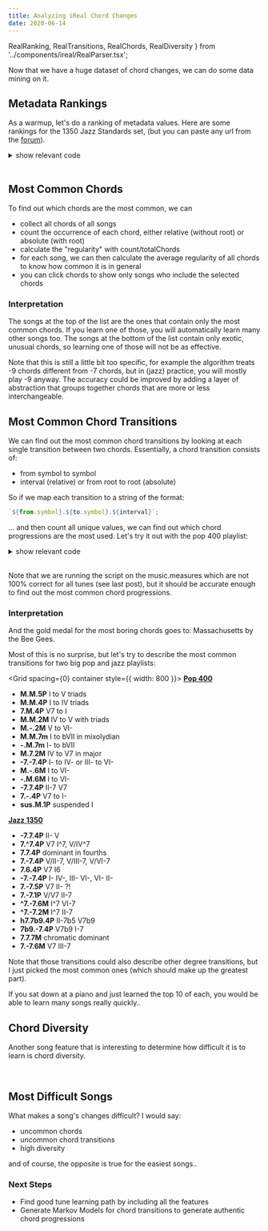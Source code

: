 ```yaml
---
title: Analyzing iReal Chord Changes
date: 2020-06-14
---
```


  RealRanking,
  RealTransitions,
  RealChords,
  RealDiversity
} from '../components/ireal/RealParser.tsx';

Now that we have a huge dataset of chord changes, we can do some data mining on it.

## Metadata Rankings

As a warmup, let's do a ranking of metadata values. Here are some rankings for the 1350 Jazz Standards set, (but you can paste any url from the [forum](https://www.irealb.com/forums/)).

<RealRanking url={standards} property="composer" />

<details>
<summary>show relevant code</summary>

```ts
export function countUnique(values) {
  return values
    .filter((c, i, a) => a.indexOf(c) === i) // filter out duplicates
    .map((value) => ({
      // count items that have the value
      value,
      count: values.filter((v) => v === value).length
    }));
}
export function topValues(songs, property) {
  return countUnique(songs.map((song) => song[property]))
    .sort((a, b) => b.count - a.count) // sort by count
    .slice(0, 20); // only use top 20
}
```

</details>

<br />

## Most Common Chords

To find out which chords are the most common, we can

- collect all chords of all songs
- count the occurrence of each chord, either relative (without root) or absolute (with root)
- calculate the "regularity" with count/totalChords
- for each song, we can then calculate the average regularity of all chords to know how common it is in general
- you can click chords to show only songs who include the selected chords

<RealChords url={pop400} />

### Interpretation

The songs at the top of the list are the ones that contain only the most common chords.
If you learn one of those, you will automatically learn many other songs too.
The songs at the bottom of the list contain only exotic, unusual chords, so learning one of those will not be as effective.

Note that this is still a little bit too specific, for example the algorithm treats -9 chords different from -7 chords, but in (jazz) practice, you will mostly play -9 anyway.
The accuracy could be improved by adding a layer of abstraction that groups together chords that are more or less interchangeable.

## Most Common Chord Transitions

We can find out the most common chord transitions by looking at each single transition between two chords.
Essentially, a chord transition consists of:

- from symbol to symbol
- interval (relative) or from root to root (absolute)

So if we map each transition to a string of the format:

```js
`${from.symbol}.${to.symbol}.${interval}`;
```

... and then count all unique values, we can find out which chord progressions are the most used.
Let's try it out with the pop 400 playlist:

<RealTransitions url={pop400} />

<details>
<summary>show relevant code</summary>

```ts
function getChord(_chord) {
  const [chord, bass] = (_chord || '').split('/');
  const symbol = chord.replace(/[A-G][b#]*/g, '');
  return {
    root: chord.replace(symbol, ''),
    symbol: symbol || 'M',
    bass
  };
}
function getTransitions(songs, relative = true, semitones = false) {
  let changes = [];
  songs.forEach((song) => {
    const transitions = song.music.measures
      .flat() // flatten measures as we don't care about rhythm
      .map((chord, index, chords) => {
        const [from, to] = [
          chord || '0',
          chords[(index + 1) % chords.length] || '0'
        ].map((c) => getChord(c)); // parse chords
        if (relative) {
          // relative does only care for interval
          let interval = Interval.distance(from.root, to.root);
          if (semitones) {
            // don't care about enharmonic equivalent intervals
            interval = Interval.semitones(interval) + '';
          }
          return `${from.symbol}.${to.symbol}.${interval}`; // format to id string
        }
        return `${from.root}.${from.symbol}.${to.root}.${to.symbol}`;
      });
    changes = changes.concat(transitions); // concat song transitions
  });
  changes = changes.filter((change) => {
    // filter changes where nothing changes..
    const [fromSymbol, toSymbol, interval] = change.split('.');
    return fromSymbol !== toSymbol || interval !== '1P';
  });
  // count unique and sort by count
  return countUnique(changes).sort((a, b) => b.count - a.count);
}
```

</details>

<br />

Note that we are running the script on the music.measures which are not 100% correct for all tunes (see last post), but it should be accurate enough to find out the most common chord progressions.

### Interpretation

And the gold medal for the most boring chords goes to: Massachusetts by the Bee Gees.

Most of this is no surprise, but let's try to describe the most common transitions for two big pop and jazz playlists:

<Grid spacing={0} container style={{ width: 800 }}>
  <Grid item xs={6}>
    <strong>
      <a href="https://www.irealb.com/forums/showthread.php?8483-Pop-400">
        Pop 400
      </a>
    </strong>
    <br />
    <ul>
      <li>
        <strong>M.M.5P</strong> I to V triads
      </li>
      <li>
        <strong>M.M.4P</strong> I to IV triads
      </li>
      <li>
        <strong>7.M.4P</strong> V7 to I
      </li>
      <li>
        <strong>M.M.2M</strong> IV to V with triads
      </li>
      <li>
        <strong>M.-.2M</strong> V to VI-
      </li>
      <li>
        <strong>M.M.7m</strong> I to bVII in mixolydian
      </li>
      <li>
        <strong>-.M.7m</strong> I- to bVII
      </li>
      <li>
        <strong>M.7.2M</strong> IV to V7 in major
      </li>
      <li>
        <strong>-7.-7.4P</strong> I- to IV- or III- to VI-
      </li>
      <li>
        <strong>M.-.6M</strong> I to VI-
      </li>
      <li>
        <strong>-.M.6M</strong> I to VI-
      </li>
      <li>
        <strong>-7.7.4P</strong> II-7 V7
      </li>
      <li>
        <strong>7.-.4P</strong> V7 to I-
      </li>
      <li>
        <strong>sus.M.1P</strong> suspended I
      </li>
    </ul>
  </Grid>
  <Grid item xs={6}>
    <strong>
      <a href="https://www.irealb.com/forums/showthread.php?12753-Jazz-1350-Standards">
        Jazz 1350
      </a>
    </strong>
    <br />
    <ul>
      <li>
        <strong>-7.7.4P</strong> II- V
      </li>
      <li>
        <strong>7.^7.4P</strong> V7 I^7, V/IV^7
      </li>
      <li>
        <strong>7.7.4P</strong> dominant in fourths
      </li>
      <li>
        <strong>7.-7.4P</strong> V/II-7, V/III-7, V/VI-7
      </li>
      <li>
        <strong>7.6.4P</strong> V7 I6
      </li>
      <li>
        <strong>-7.-7.4P</strong> I- IV-, III- VI-, VI- II-
      </li>
      <li>
        <strong>7.-7.5P</strong> V7 II- ?!
      </li>
      <li>
        <strong>7.-7.1P</strong> V/V7 II-7
      </li>
      <li>
        <strong>^7.-7.6M</strong> I^7 VI-7
      </li>
      <li>
        <strong>^7.-7.2M</strong> I^7 II-7
      </li>
      <li>
        <strong>h7.7b9.4P</strong> II-7b5 V7b9
      </li>
      <li>
        <strong>7b9.-7.4P</strong> V7b9 I-7
      </li>
      <li>
        <strong>7.7.7M</strong> chromatic dominant
      </li>
      <li>
        <strong>7.-7.6M</strong> V7 III-7
      </li>
    </ul>
  </Grid>
</Grid>

Note that those transitions could also describe other degree transitions, but I just picked the most common ones (which should make up the greatest part).

If you sat down at a piano and just learned the top 10 of each, you would be able to learn many songs really quickly..

## Chord Diversity

Another song feature that is interesting to determine how difficult it is to learn is chord diversity.

<RealDiversity url={pop400} />

<br />

## Most Difficult Songs

What makes a song's changes difficult? I would say:

- uncommon chords
- uncommon chord transitions
- high diversity

and of course, the opposite is true for the easiest songs..

### Next Steps

- Find good tune learning path by including all the features
- Generate Markov Models for chord transitions to generate authentic chord progressions
